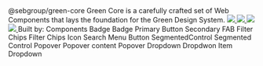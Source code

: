 

<Meta title="Green Design System" id="welcome"  />

<gds-theme>
    <gds-flex flex-direction="column" gap="4xl">
        <gds-card  border-radius="m" padding="0 l">
            <gds-flex 
                min-width="100%" 
                justify-content="center" 
                align-items="center" 
                flex-direction="column" 
                padding="0 l"
                gap="xl">
                <gds-icon-brand-green width="80" height="80"></gds-icon-brand-green>
                <gds-text tag="code" font-size="display-s">
                    <Version pack="@sebgroup/green-core" />
                </gds-text>
                <gds-text tag="code" font-size="display-s">@sebgroup/green-core</gds-text>
                <gds-text font-size="display-xs" text-align="center" text-wrap="balance">Green Core is a carefully crafted set of Web Components that lays the foundation for the Green Design System.</gds-text>
                <gds-flex gap="s"> 
                    <a target="_blank" href="https://github.com/seb-oss/green/blob/main/LICENSE">
                        <img src="https://img.shields.io/badge/license-Apache2.0-005FAC"/>
                    </a>
                    <a target="_blank" href="https://semver.org/">
                        <img src="https://img.shields.io/badge/semantic%20versioning-006D31"/>
                    </a>
                    <a target="_blank" href="https://nx.dev/">
                        <img src="https://img.shields.io/badge/maintained%20with-nx-006D31"/>
                    </a>
                    <a target="_blank" href="https://github.com/seb-oss/green/blob/main/CONTRIBUTING.md">
                        <img src="https://img.shields.io/badge/PRs-welcome-006D31"/>
                    </a>
                </gds-flex>
                <gds-flex gap="s">
                    <gds-text>Built by:</gds-text>
                    <gds-icon-brand-seb width="40" height="40"></gds-icon-brand-seb>
                </gds-flex>
            </gds-flex>
        </gds-card>
        <gds-divider opacity="0.2"></gds-divider>
        <gds-flex flex-direction="column" gap="s">
            <gds-text tag="h2">Components</gds-text>
            <gds-grid columns="3" gap="l">
                    <gds-card border="4xs/l2-border-primary" border-radius="s" overflow="hidden">
                        <gds-flex flex-direction="column">
                            <gds-flex align-items="center" justify-content="center" padding="l s" background="l2-background-primary/0.4" height="140px">
                                <gds-badge variant="notice">Badge</gds-badge>
                            </gds-flex>
                            <gds-divider padding="s" opacity="0.2"></gds-divider>
                            <Story path="../?path=/docs/docs-components-badge--docs" > 
                                <gds-flex padding="s" justify-content="space-between" align-items="center">
                                    <gds-text tag="h5">Badge</gds-text>
                                    <gds-icon-chevron-right width="16"></gds-icon-chevron-right>
                                </gds-flex>
                            </Story>
                        </gds-flex>
                    </gds-card>
                    <gds-card border="4xs/l2-border-primary" border-radius="s" overflow="hidden">
                        <gds-flex flex-direction="column">
                            <gds-flex align-items="center" justify-content="center" padding="l s" background="l2-background-primary/0.4" height="140px">
                                <gds-button><gds-icon-credit-card slot="lead"></gds-icon-credit-card>Primary</gds-button>
                            </gds-flex>
                            <gds-divider padding="s" opacity="0.2"></gds-divider>
                            <Story path="../?path=/docs/docs-components-badge--docs" > 
                                <gds-flex padding="s" justify-content="space-between" align-items="center">
                                    <gds-text tag="h5">Button</gds-text>
                                    <gds-icon-chevron-right width="16"></gds-icon-chevron-right>
                                </gds-flex>
                            </Story>
                        </gds-flex>
                    </gds-card>
                    <gds-card border="4xs/l2-border-primary" border-radius="s" overflow="hidden">
                        <gds-flex flex-direction="column">
                            <gds-flex align-items="center" justify-content="center" padding="l s" background="l2-background-primary/0.4" height="140px" position="relative">
                                <gds-fab variant="positive" inset="0" rank="secondary" position="relative">Secondary <gds-signal slot="trail"></gds-signal></gds-fab>
                            </gds-flex>
                            <gds-divider padding="s" opacity="0.2"></gds-divider>
                            <Story path="../?path=/docs/docs-components-badge--docs" > 
                                <gds-flex padding="s" justify-content="space-between" align-items="center">
                                    <gds-text tag="h5">FAB</gds-text>
                                    <gds-icon-chevron-right width="16"></gds-icon-chevron-right>
                                </gds-flex>
                            </Story>
                        </gds-flex>
                    </gds-card>
                    <gds-card border="4xs/l2-border-primary" border-radius="s" overflow="hidden">
                        <gds-flex flex-direction="column">
                            <gds-flex align-items="center" justify-content="center" padding="l s" background="l2-background-primary/0.4" height="140px" position="relative" gap="s">
                                <gds-filter-chips
                                    value="chips, filter"
                                    label="Pick news channel" 
                                >
                                    <gds-filter-chip value="filter">Filter</gds-filter-chip>
                                    <gds-filter-chip value="chips">Chips</gds-filter-chip> 
                                </gds-filter-chips>
                            </gds-flex>
                            <gds-divider padding="s" opacity="0.2"></gds-divider>
                            <Story path="../?path=/docs/docs-components-badge--docs" > 
                                <gds-flex padding="s" justify-content="space-between" align-items="center">
                                    <gds-text tag="h5">Filter Chips</gds-text>
                                    <gds-icon-chevron-right width="16"></gds-icon-chevron-right>
                                </gds-flex>
                            </Story>
                        </gds-flex>
                    </gds-card>
                    <gds-card border="4xs/l2-border-primary" border-radius="s" overflow="hidden">
                        <gds-flex flex-direction="column">
                            <gds-flex align-items="center" justify-content="center" padding="l s" background="l2-background-primary/0.4" height="140px" position="relative" gap="s">
                                <gds-icon-rocket width="42" height="42"></gds-icon-rocket>
                            </gds-flex>
                            <gds-divider padding="s" opacity="0.2"></gds-divider>
                            <Story path="../?path=/docs/docs-components-badge--docs" > 
                                <gds-flex padding="s" justify-content="space-between" align-items="center">
                                    <gds-text tag="h5">Icon</gds-text>
                                    <gds-icon-chevron-right width="16"></gds-icon-chevron-right>
                                </gds-flex>
                            </Story>
                        </gds-flex>
                    </gds-card>
                    <gds-card border="4xs/l2-border-primary" border-radius="s" overflow="hidden">
                        <gds-flex flex-direction="column">
                            <gds-flex align-items="center" justify-content="center" padding="l s" background="l2-background-primary/0.4" height="140px"  gap="s">
                                <gds-menu-button><gds-icon-magnifying-glass slot="lead"></gds-icon-magnifying-glass>Search</gds-menu-button>
                            </gds-flex>
                            <gds-divider padding="s" opacity="0.2"></gds-divider>
                            <Story path="../?path=/docs/docs-components-badge--docs" > 
                                <gds-flex padding="s" justify-content="space-between" align-items="center">
                                    <gds-text tag="h5">Menu Button</gds-text>
                                    <gds-icon-chevron-right width="16"></gds-icon-chevron-right>
                                </gds-flex>
                            </Story>
                        </gds-flex>
                    </gds-card>
                    <gds-card border="4xs/l2-border-primary" border-radius="s" overflow="hidden">
                        <gds-flex flex-direction="column">
                            <gds-flex align-items="center" justify-content="center" padding="l s" background="l2-background-primary/0.4" height="140px" position="relative" gap="s">
                            <gds-flex max-width="180px">
                            <gds-segmented-control size="small" value="1"><gds-segment value="1">Segmented</gds-segment><gds-segment value="2">Control</gds-segment></gds-segmented-control>
                            </gds-flex>
                            </gds-flex>
                            <gds-divider padding="s" opacity="0.2"></gds-divider>
                            <Story path="../?path=/docs/docs-components-badge--docs" > 
                                <gds-flex padding="s" justify-content="space-between" align-items="center">
                                    <gds-text tag="h5">Segmented Control</gds-text>
                                    <gds-icon-chevron-right width="16"></gds-icon-chevron-right>
                                </gds-flex>
                            </Story>
                        </gds-flex>
                    </gds-card>
                    <gds-card border="4xs/l2-border-primary" border-radius="s" overflow="hidden">
                        <gds-flex flex-direction="column">
                            <gds-flex align-items="center" justify-content="center" padding="l s" background="l2-background-primary/0.4" height="140px" gap="s">
                                <gds-popover><gds-button rank="secondary" slot="trigger">Popover <gds-icon-chevron-bottom slot="trail"></gds-icon-chevron-bottom></gds-button><gds-flex padding="xl"><gds-text >Popover content</gds-text></gds-flex></gds-popover>
                            </gds-flex>
                            <gds-divider padding="s" opacity="0.2"></gds-divider>
                            <Story path="../?path=/docs/docs-components-badge--docs" > 
                                <gds-flex padding="s" justify-content="space-between" align-items="center">
                                    <gds-text tag="h5">Popover</gds-text>
                                    <gds-icon-chevron-right width="16"></gds-icon-chevron-right>
                                </gds-flex>
                            </Story>
                        </gds-flex>
                    </gds-card>
                    <gds-card border="4xs/l2-border-primary" border-radius="s" overflow="hidden">
                        <gds-flex flex-direction="column">
                            <gds-flex align-items="center" justify-content="center" padding="l s" background="l2-background-primary/0.4" height="140px" position="relative" gap="s">
                                <gds-dropdown >
                                    <gds-option value="1">Dropdown</gds-option> 
                                    <gds-option value="2">Dropdwon Item</gds-option>
                                </gds-dropdown>
                            </gds-flex>
                            <gds-divider padding="s" opacity="0.2"></gds-divider>
                            <Story path="../?path=/docs/docs-components-badge--docs" > 
                                <gds-flex padding="s" justify-content="space-between" align-items="center">
                                    <gds-text tag="h5">Dropdown</gds-text>
                                    <gds-icon-chevron-right width="16"></gds-icon-chevron-right>
                                </gds-flex>
                            </Story>
                        </gds-flex>
                    </gds-card>
            </gds-grid>
        </gds-flex>
    </gds-flex>
</gds-theme>